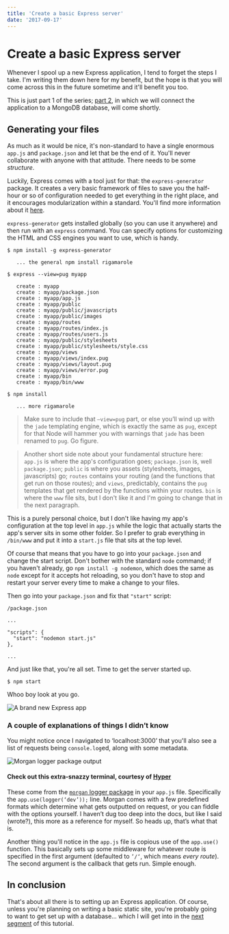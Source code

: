 ```yaml
---
title: 'Create a basic Express server'
date: '2017-09-17'
---
```


# Create a basic Express server

Whenever I spool up a new Express application, I tend to forget the steps I take. I'm writing them down here for my benefit, but the hope is that you will come across this in the future sometime and it'll benefit you too.

This is just part 1 of the series; [part 2](#), in which we will connect the application to a MongoDB database, will come shortly.

## Generating your files

As much as it would be nice, it's non-standard to have a single enormous `app.js` and `package.json` and let that be the end of it. You'll never collaborate with anyone with that attitude. There needs to be some _structure_.

Luckily, Express comes with a tool just for that: the `express-generator` package. It creates a very basic framework of files to save you the half-hour or so of configuration needed to get everything in the right place, and it encourages modularization within a standard. You'll find more information about it [here](https://expressjs.com/en/starter/generator.html).

`express-generator` gets installed globally (so you can use it anywhere) and then run with an `express` command. You can specify options for customizing the HTML and CSS engines you want to use, which is handy.

```
$ npm install -g express-generator

   ... the general npm install rigamarole

$ express --view=pug myapp

   create : myapp
   create : myapp/package.json
   create : myapp/app.js
   create : myapp/public
   create : myapp/public/javascripts
   create : myapp/public/images
   create : myapp/routes
   create : myapp/routes/index.js
   create : myapp/routes/users.js
   create : myapp/public/stylesheets
   create : myapp/public/stylesheets/style.css
   create : myapp/views
   create : myapp/views/index.pug
   create : myapp/views/layout.pug
   create : myapp/views/error.pug
   create : myapp/bin
   create : myapp/bin/www

$ npm install

   ... more rigamarole
```

> Make sure to include that `—view=pug` part, or else you’ll wind up with the `jade` templating engine, which is exactly the same as `pug`, except for that Node will hammer you with warnings that `jade` has been renamed to `pug`. Go figure.

> Another short side note about your fundamental structure here: `app.js` is where the app's configuration goes; `package.json` is, well `package.json`; `public` is where you assets (stylesheets, images, javascripts) go; `routes` contains your routing (and the functions that get run on those routes); and `views`, predictably, contains the `pug` templates that get rendered by the functions within your routes. `bin` is where the `www` file sits, but I don't like it and I'm going to change that in the next paragraph.

This is a purely personal choice, but I don't like having my app's configuration at the top level in `app.js` while the logic that actually starts the app's server sits in some other folder. So I prefer to grab everything in `/bin/www` and put it into a `start.js` file that sits at the top level.

Of course that means that you have to go into your `package.json` and change the start script. Don't bother with the standard `node` command; if you haven't already, go `npm install -g nodemon`, which does the same as `node` except for it accepts hot reloading, so you don't have to stop and restart your server every time to make a change to your files.

Then go into your `package.json` and fix that `"start"` script:

```
/package.json

...

"scripts": {
  "start": "nodemon start.js"
},

...
```

And just like that, you're all set. Time to get the server started up.

```
$ npm start
```

Whoo boy look at you go.

![A brand new Express app](https://charlesharriesblog.s3.amazonaws.com/uploads/post/pictures/10/blank-express.png)

### A couple of explanations of things I didn’t know

You might notice once I navigated to ‘localhost:3000’ that you'll also see a list of requests being `console.log`ed, along with some metadata.

![Morgan logger package output](https://charlesharriesblog.s3.amazonaws.com/uploads/post/pictures/10/requests-terminal.png)

#### Check out this extra-snazzy terminal, courtesy of [Hyper](https://hyper.is/)

These come from the [`morgan` logger package](https://github.com/expressjs/morgan) in your `app.js` file. Specifically the `app.use(logger(‘dev’));` line. Morgan comes with a few predefined formats which determine what gets outputted on request, or you can fiddle with the options yourself. I haven’t dug too deep into the docs, but like I said (wrote?), this more as a reference for myself. So heads up, that’s what that is.

Another thing you'll notice in the `app.js` file is copious use of the `app.use()` function. This basically sets up some middleware for whatever route is specified in the first argument (defaulted to `’/‘`, which means _every route_). The second argument is the callback that gets run. Simple enough.

## In conclusion

That's about all there is to setting up an Express application. Of course, unless you're planning on writing a basic static site, you're probably going to want to get set up with a database... which I will get into in the [next segment](#) of this tutorial.
